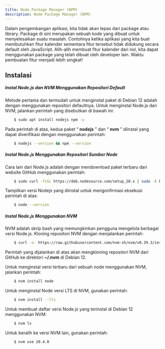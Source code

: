 ```yaml
---
title: Node Package Manager (NPM)
description: Node Package Manager (NPM)
---
```


Dalam pengembangan aplikasi, kita tidak akan lepas dari package atau library. Package di sini merupakan sebuah kode yang dibuat untuk menyelesaikan suatu masalah. Contohnya ketika aplikasi yang kita buat membutuhkan fitur kalender sementara fitur tersebut tidak didukung secara default oleh JavaScript. Alih-alih membuat fitur kalender dari nol, kita dapat menggunakan package yang telah dibuat oleh developer lain. Waktu pembuatan fitur menjadi lebih singkat!

## Instalasi

##### Instal Node.js dan NVM Menggunakan Repositori Default

Metode pertama dan termudah untuk menginstal paket di Debian 12 adalah dengan menggunakan repositori defaultnya. Untuk menginstal Node.js dan NVM, jalankan perintah yang disebutkan di bawah ini:

```sh
    $ sudo apt install nodejs npm -y
```

Pada perintah di atas, kedua paket “ **nodejs** ” dan “ **nvm** ” diinstal yang dapat diverifikasi dengan menggunakan perintah:

```sh
    $ nodejs --version && npm --version
```

##### Instal Node.js Menggunakan Repositori Sumber Node

Cara lain dari Node.js adalah dengan mendownload paket terbaru dari website GitHub menggunakan perintah:

```sh
    $ sudo curl -fsSL https://deb.nodesource.com/setup_20.x | sudo -E bash - && sudo apt install nodejs -y
```

Tampilkan versi Nodejs yang diinstal untuk mengonfirmasi eksekusi perintah di atas:

```sh
    $ node --version
```

##### Instal Node.js Menggunakan NVM

NVM adalah skrip bash yang memungkinkan pengguna mengelola berbagai versi Node.js. Kloning repositori NVM dengan menjalankan perintah:

```sh
    $ curl -o- https://raw.githubusercontent.com/nvm-sh/nvm/v0.39.3/install.sh | bash
```

Perintah yang dijalankan di atas akan mengkloning repositori NVM dari GitHub ke direktori **~/.nvm** di Debian 12.

Untuk menginstal versi terbaru dari sebuah node menggunakan NVM, jalankan perintah:

```sh
    $ nvm install node
```

Untuk menginstal Node versi LTS di NVM, gunakan perintah:

```sh
    $ nvm install --lts
```

Untuk membuat daftar versi Node.js yang terinstal di Debian 12 menggunakan NVM:

```sh
    $ nvm ls
```

Untuk beralih ke versi NVM lain, gunakan perintah:

```sh
    $ nvm use 20.4.0
```
